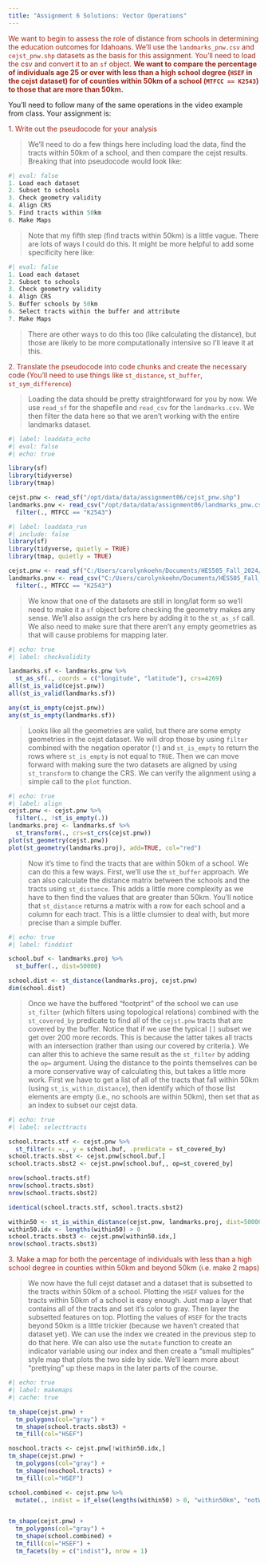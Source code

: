 ```yaml
---
title: "Assignment 6 Solutions: Vector Operations"
---
```


<span style="color:#9F281A;"> We want to begin to assess the role of distance from schools in determining the education outcomes for Idahoans. We'll use the `landmarks_pnw.csv` and `cejst_pnw.shp` datasets as the basis for this assignment. You'll need to load the csv and convert it to an `sf` object. **We want to compare the percentage of individuals age 25 or over with less than a high school degree (`HSEF` in the cejst dataset) for of counties within 50km of a school (`MTFCC == K2543`) to those that are more than 50km.** </span> 

You'll need to follow many of the same operations in the video example from class. Your assignment is:

<span style="color:#9F281A;">1. Write out the pseudocode for your analysis</span>

>We'll need to do a few things here including load the data, find the tracts within 50km of a school, and then compare the cejst results. Breaking that into pseudocode would look like:

```r
#| eval: false
1. Load each dataset
2. Subset to schools
3. Check geometry validity
4. Align CRS
5. Find tracts within 50km
6. Make Maps
```

>Note that my fifth step (find tracts within 50km) is a little vague. There are lots of ways I could do this. It might be more helpful to add some specificity here like:

```r
#| eval: false
1. Load each dataset
2. Subset to schools
3. Check geometry validity
4. Align CRS
5. Buffer schools by 50km
6. Select tracts within the buffer and attribute
7. Make Maps
```

>There are other ways to do this too (like calculating the distance), but those are likely to be more computationally intensive so I'll leave it at this.

<span style="color:#9F281A;">2. Translate the pseudocode into code chunks and create the necessary code (You'll need to use things like `st_distance`, `st_buffer`, `st_sym_difference`)</span>

>Loading the data should be pretty straightforward for you by now. We use `read_sf` for the shapefile and `read_csv` for the `landmarks.csv`. We then filter the data here so that we aren't working with the entire landmarks dataset.

```r
#| label: loaddata_echo
#| eval: false
#| echo: true

library(sf)
library(tidyverse)
library(tmap)

cejst.pnw <- read_sf("/opt/data/data/assignment06/cejst_pnw.shp")
landmarks.pnw <- read_csv("/opt/data/data/assignment06/landmarks_pnw.csv") %>% 
  filter(., MTFCC == "K2543")
```
```r
#| label: loaddata_run
#| include: false
library(sf)
library(tidyverse, quietly = TRUE)
library(tmap, quietly = TRUE)

cejst.pnw <- read_sf("C:/Users/carolynkoehn/Documents/HES505_Fall_2024/data/2023/assignment06/cejst_pnw.shp")
landmarks.pnw <- read_csv("C:/Users/carolynkoehn/Documents/HES505_Fall_2024/data/2023/assignment06/landmarks_pnw.csv") %>% 
  filter(., MTFCC == "K2543")
```

>We know that one of the datasets are still in long/lat form so we'll need to make it a `sf` object before checking the geometry makes any sense. We'll also assign the crs here by adding it to the `st_as_sf` call. We also need to make sure that there aren't any empty geometries as that will cause problems for mapping later.

```r
#| echo: true
#| label: checkvalidity

landmarks.sf <- landmarks.pnw %>% 
  st_as_sf(., coords = c("longitude", "latitude"), crs=4269)
all(st_is_valid(cejst.pnw))
all(st_is_valid(landmarks.sf))

any(st_is_empty(cejst.pnw))
any(st_is_empty(landmarks.sf))
```

>Looks like all the geometries are valid, but there are some empty geometries in the cejst dataset. We will drop those by using `filter` combined with the negation operator (`!`) and `st_is_empty` to return the rows where `st_is_empty` is not equal to `TRUE`. Then we can move forward with making sure the two datasets are aligned by using `st_transform` to change the CRS. We can verify the alignment using a simple call to the `plot` function.

```r
#| echo: true
#| label: align
cejst.pnw <- cejst.pnw %>% 
  filter(., !st_is_empty(.))
landmarks.proj <- landmarks.sf %>% 
  st_transform(., crs=st_crs(cejst.pnw))
plot(st_geometry(cejst.pnw))
plot(st_geometry(landmarks.proj), add=TRUE, col="red")
```

> Now it's time to find the tracts that are within 50km of a school. We can do this a few ways. First, we'll use the `st_buffer` approach. We can also calculate the distance matrix between the schools and the tracts using `st_distance`. This adds a little more complexity as we have to then find the values that are greater than 50km. You'll notice that `st_distance` returns a matrix with a row for each school and a column for each tract. This is a little clumsier to deal with, but more precise than a simple buffer.

```r
#| echo: true
#| label: finddist

school.buf <- landmarks.proj %>% 
  st_buffer(., dist=50000) 

school.dist <- st_distance(landmarks.proj, cejst.pnw)
dim(school.dist)
```

>Once we have the buffered "footprint" of the school we can use `st_filter` (which filters using topological relations) combined with the `st_covered_by` predicate to find all of the `cejst.pnw` tracts that are covered by the buffer. Notice that if we use the typical `[]` subset we get over 200 more records. This is because the latter takes all tracts with an intersection (rather than using our covered by criteria.). We can alter this to achieve the same result as the `st_filter` by adding the `op=` argument. Using the distance to the points themselves can be a more conservative way of calculating this, but takes a little more work. First we have to get a list of all of the tracts that fall within 50km (using `st_is_within_distance`), then identify which of those list elements are empty (i.e., no schools are within 50km), then set that as an index to subset our cejst data.

```r
#| echo: true
#| label: selecttracts

school.tracts.stf <- cejst.pnw %>% 
  st_filter(x =., y = school.buf, .predicate = st_covered_by)
school.tracts.sbst <- cejst.pnw[school.buf,]
school.tracts.sbst2 <- cejst.pnw[school.buf,, op=st_covered_by]

nrow(school.tracts.stf)
nrow(school.tracts.sbst)
nrow(school.tracts.sbst2)

identical(school.tracts.stf, school.tracts.sbst2)

within50 <- st_is_within_distance(cejst.pnw, landmarks.proj, dist=50000, sparse = TRUE)
within50.idx <- lengths(within50) > 0
school.tracts.sbst3 <- cejst.pnw[within50.idx,]
nrow(school.tracts.sbst3)
```

<span style="color:#9F281A;">3. Make a map for both the percentage of individuals with less than a high school degree in counties within 50km and beyond 50km (i.e. make 2 maps)</span>

>We now have the full cejst dataset and a dataset that is subsetted to the tracts within 50km of a school. Plotting the `HSEF` values for the tracts within 50km of a school is easy enough. Just map a layer that contains all of the tracts and set it's color to gray. Then layer the subsetted features on top. Plotting the values of `HSEF` for the tracts beyond 50km is a little trickier (because we haven't created that dataset yet). We can use the index we created in the previous step to do that here. We can also use the `mutate` function to create an indicator variable using our index and then create a "small multiples" style map that plots the two side by side. We'll learn more about "prettying" up these maps in the later parts of the course.

```r
#| echo: true
#| label: makemaps
#| cache: true

tm_shape(cejst.pnw) +
  tm_polygons(col="gray") +
  tm_shape(school.tracts.sbst3) +
  tm_fill(col="HSEF")

noschool.tracts <- cejst.pnw[!within50.idx,]
tm_shape(cejst.pnw) +
  tm_polygons(col="gray") +
  tm_shape(noschool.tracts) +
  tm_fill(col="HSEF")

school.combined <- cejst.pnw %>% 
  mutate(., indist = if_else(lengths(within50) > 0, "within50km", "notWithin50km"))


tm_shape(cejst.pnw) +
  tm_polygons(col="gray") +
  tm_shape(school.combined) +
  tm_fill(col="HSEF") +
  tm_facets(by = c("indist"), nrow = 1)
         
```
